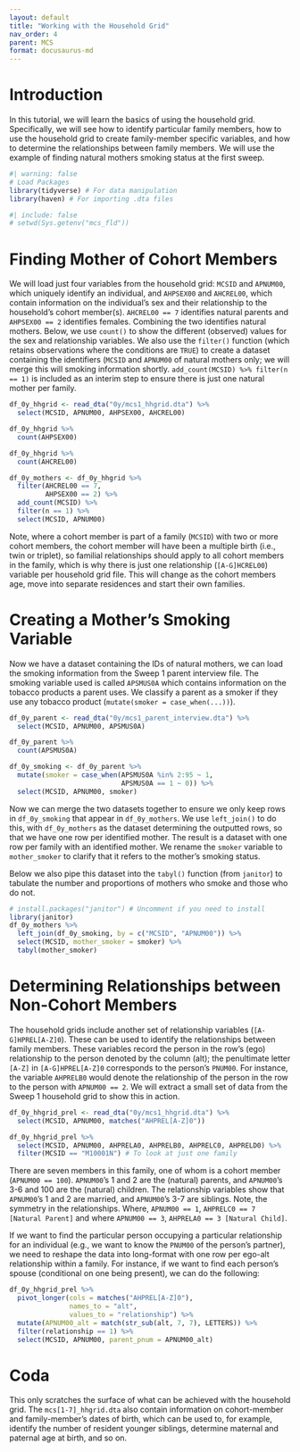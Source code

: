 ```yaml
---
layout: default
title: "Working with the Household Grid"
nav_order: 4
parent: MCS
format: docusaurus-md
---
```


# Introduction

In this tutorial, we will learn the basics of using the household grid. Specifically, we will see how to identify particular family members, how to use the household grid to create family-member specific variables, and how to determine the relationships between family members. We will use the example of finding natural mothers smoking status at the first sweep.

```r
#| warning: false
# Load Packages
library(tidyverse) # For data manipulation
library(haven) # For importing .dta files
```

```r
#| include: false
# setwd(Sys.getenv("mcs_fld"))
```

# Finding Mother of Cohort Members
We will load just four variables from the household grid: `MCSID` and `APNUM00`, which uniquely identify an individual, and `AHPSEX00` and `AHCREL00`, which contain information on the individual's sex and their relationship to the household's cohort member(s).
`AHCREL00 == 7` identifies natural parents and `AHPSEX00 == 2` identifies females. Combining the two identifies natural mothers. Below, we use `count()` to show the different (observed) values for the sex and relationship variables. We also use the `filter()` function (which retains observations where the conditions are `TRUE`) to create a dataset containing the identifiers (`MCSID` and `APNUM00` of natural mothers only; we will merge this will smoking information shortly. `add_count(MCSID) %>% filter(n == 1)` is included as an interim step to ensure there is just one natural mother per family.

```r
df_0y_hhgrid <- read_dta("0y/mcs1_hhgrid.dta") %>%
  select(MCSID, APNUM00, AHPSEX00, AHCREL00)

df_0y_hhgrid %>%
  count(AHPSEX00)

df_0y_hhgrid %>%
  count(AHCREL00)

df_0y_mothers <- df_0y_hhgrid %>%
  filter(AHCREL00 == 7,
         AHPSEX00 == 2) %>%
  add_count(MCSID) %>%
  filter(n == 1) %>%
  select(MCSID, APNUM00)
```

Note, where a cohort member is part of a family (`MCSID`) with two or more cohort members, the cohort member will have been a multiple birth (i.e., twin or triplet), so familial relationships should apply to all cohort members in the family, which is why there is just one relationship (`[A-G]HCREL00`) variable per household grid file. This will change as the cohort members age, move into separate residences and start their own families.

# Creating a Mother's Smoking Variable

Now we have a dataset containing the IDs of natural mothers, we can load the smoking information from the Sweep 1 parent interview file. The smoking variable used is called `APSMUS0A` which contains information on the tobacco products a parent uses. We classify a parent as a smoker if they use any tobacco product (`mutate(smoker = case_when(...))`).

```r
df_0y_parent <- read_dta("0y/mcs1_parent_interview.dta") %>%
  select(MCSID, APNUM00, APSMUS0A)

df_0y_parent %>%
  count(APSMUS0A)

df_0y_smoking <- df_0y_parent %>%
  mutate(smoker = case_when(APSMUS0A %in% 2:95 ~ 1,
                            APSMUS0A == 1 ~ 0)) %>%
  select(MCSID, APNUM00, smoker)
```

Now we can merge the two datasets together to ensure we only keep rows in `df_0y_smoking` that appear in `df_0y_mothers`. We use `left_join()` to do this, with `df_0y_mothers` as the dataset determining the outputted rows, so that we have one row per identified mother. The result is a dataset with one row per family with an identified mother. We rename the `smoker` variable to `mother_smoker` to clarify that it refers to the mother's smoking status.

Below we also pipe this dataset into the `tabyl()` function (from `janitor`) to tabulate the number and proportions of mothers who smoke and those who do not.

```r
# install.packages("janitor") # Uncomment if you need to install
library(janitor)
df_0y_mothers %>%
  left_join(df_0y_smoking, by = c("MCSID", "APNUM00")) %>%
  select(MCSID, mother_smoker = smoker) %>%
  tabyl(mother_smoker)
```

# Determining Relationships between Non-Cohort Members
The household grids include another set of relationship variables (`[A-G]HPREL[A-Z]0`). These can be used to identify the relationships between family members. These variables record the person in the row's (ego) relationship to the person denoted by the column (alt); the penultimate letter `[A-Z]` in `[A-G]HPREL[A-Z]0` corresponds to the person's `PNUM00`. For instance, the variable `AHPRELB0` would denote the relationship of the person in the row to the person with `APNUM00 == 2`. We will extract a small set of data from the Sweep 1 household grid to show this in action.

```r
df_0y_hhgrid_prel <- read_dta("0y/mcs1_hhgrid.dta") %>%
  select(MCSID, APNUM00, matches("AHPREL[A-Z]0"))

df_0y_hhgrid_prel %>%
  select(MCSID, APNUM00, AHPRELA0, AHPRELB0, AHPRELC0, AHPRELD0) %>%
  filter(MCSID == "M10001N") # To look at just one family
```

There are seven members in this family, one of whom is a cohort member (`APNUM00 == 100`). `APNUM00`'s 1 and 2 are the (natural) parents, and `APNUM00`'s 3-6 and 100 are the (natural) children. The relationship variables show that `APNUM00`'s 1 and 2 are married, and `APNUM00`'s 3-7 are siblings. Note, the symmetry in the relationships. Where, `APNUM00 == 1`, `AHPRELC0 == 7 [Natural Parent]` and where `APNUM00 == 3`, `AHPRELA0 == 3 [Natural Child]`.

If we want to find the particular person occupying a particular relationship for an individual (e.g., we want to know the `PNUM00` of the person's partner), we need to reshape the data into long-format with one row per ego-alt relationship within a family. For instance, if we want to find each person's spouse (conditional on one being present), we can do the following:

```r
df_0y_hhgrid_prel %>%
  pivot_longer(cols = matches("AHPREL[A-Z]0"),
               names_to = "alt",
               values_to = "relationship") %>%
  mutate(APNUM00_alt = match(str_sub(alt, 7, 7), LETTERS)) %>%
  filter(relationship == 1) %>%
  select(MCSID, APNUM00, parent_pnum = APNUM00_alt)
```

# Coda
This only scratches the surface of what can be achieved with the household grid. The `mcs[1-7]_hhgrid.dta` also contain information on cohort-member and family-member's dates of birth, which can be used to, for example, identify the number of resident younger siblings, determine maternal and paternal age at birth, and so on. 
